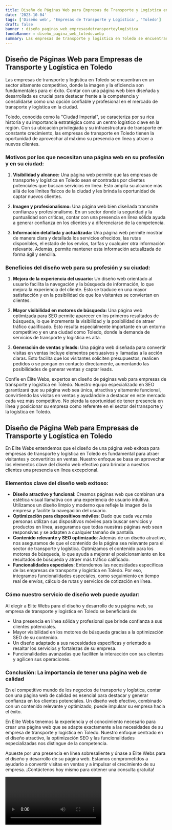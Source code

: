 ```yaml
---
title: Diseño de Páginas Web para Empresas de Transporte y Logística en Toledo
date: '2023-10-04'
tags: ['Diseño web', 'Empresas de Transporte y Logística', 'Toledo']
draft: false
banner : diseño_paginas_web_empresasdetransporteylogística
fondoBanner : diseño_pagina_web_toledo.webp
summary: Las empresas de transporte y logística en Toledo se encuentran en un sector altamente competitivo, donde la imagen y la eficiencia son fundamentales para el éxito. Contar con una página web bien diseñada y desarrollada es crucial para destacar frente a la competencia y consolidarse como una opción confiable y profesional en el mercado de transporte y logística en la ciudad.
---
```


## Diseño de Páginas Web para Empresas de Transporte y Logística en Toledo

Las empresas de transporte y logística en Toledo se encuentran en un sector altamente competitivo, donde la imagen y la eficiencia son fundamentales para el éxito. Contar con una página web bien diseñada y desarrollada es crucial para destacar frente a la competencia y consolidarse como una opción confiable y profesional en el mercado de transporte y logística en la ciudad.

Toledo, conocida como la "Ciudad Imperial", se caracteriza por su rica historia y su importancia estratégica como un centro logístico clave en la región. Con su ubicación privilegiada y su infraestructura de transporte en constante crecimiento, las empresas de transporte en Toledo tienen la oportunidad de aprovechar al máximo su presencia en línea y atraer a nuevos clientes.

### Motivos por los que necesitan una página web en su profesión y en su ciudad:

1. **Visibilidad y alcance:** Una página web permite que las empresas de transporte y logística en Toledo sean encontradas por clientes potenciales que buscan servicios en línea. Esto amplía su alcance más allá de los límites físicos de la ciudad y les brinda la oportunidad de captar nuevos clientes.

2. **Imagen y profesionalismo:** Una página web bien diseñada transmite confianza y profesionalismo. En un sector donde la seguridad y la puntualidad son críticas, contar con una presencia en línea sólida ayuda a generar confianza en los clientes y a diferenciarse de la competencia.

3. **Información detallada y actualizada:** Una página web permite mostrar de manera clara y detallada los servicios ofrecidos, las rutas disponibles, el estado de los envíos, tarifas y cualquier otra información relevante. Además, permite mantener esta información actualizada de forma ágil y sencilla.

### Beneficios del diseño web para su profesión y su ciudad:

1. **Mejora de la experiencia del usuario:** Un diseño web orientado al usuario facilita la navegación y la búsqueda de información, lo que mejora la experiencia del cliente. Esto se traduce en una mayor satisfacción y en la posibilidad de que los visitantes se conviertan en clientes.

2. **Mayor visibilidad en motores de búsqueda:** Una página web optimizada para SEO permite aparecer en los primeros resultados de búsqueda, lo que incrementa la visibilidad y la posibilidad de atraer tráfico cualificado. Esto resulta especialmente importante en un entorno competitivo y en una ciudad como Toledo, donde la demanda de servicios de transporte y logística es alta.

3. **Generación de ventas y leads:** Una página web diseñada para convertir visitas en ventas incluye elementos persuasivos y llamadas a la acción claras. Esto facilita que los visitantes soliciten presupuestos, realicen pedidos o se pongan en contacto directamente, aumentando las posibilidades de generar ventas y captar leads.

Confíe en Élite Webs, expertos en diseño de páginas web para empresas de transporte y logística en Toledo. Nuestro equipo especializado en SEO garantizará que su página web sea única, atractiva y altamente funcional, convirtiendo las visitas en ventas y ayudándole a destacar en este mercado cada vez más competitivo. No pierda la oportunidad de tener presencia en línea y posicionar su empresa como referente en el sector del transporte y la logística en Toledo.

<GifSeo />

<Cta />

## Diseño de Página Web para Empresas de Transporte y Logística en Toledo

En Elite Webs entendemos que el diseño de una página web exitosa para empresas de transporte y logística en Toledo es fundamental para atraer visitantes y convertirlos en ventas. Nuestro enfoque se basa en aprovechar los elementos clave del diseño web efectivo para brindar a nuestros clientes una presencia en línea excepcional. 

### Elementos clave del diseño web exitoso:
- **Diseño atractivo y funcional**: Creamos páginas web que combinan una estética visual llamativa con una experiencia de usuario intuitiva. Utilizamos un diseño limpio y moderno que refleje la imagen de la empresa y facilite la navegación del usuario.
- **Optimización para dispositivos móviles**: Dado que cada vez más personas utilizan sus dispositivos móviles para buscar servicios y productos en línea, aseguramos que todas nuestras páginas web sean responsivas y se adapten a cualquier tamaño de pantalla.
- **Contenido relevante y SEO optimizado**: Además de un diseño atractivo, nos aseguramos de que el contenido de la página sea relevante para el sector de transporte y logística. Optmizamos el contenido para los motores de búsqueda, lo que ayuda a mejorar el posicionamiento en los resultados de búsqueda y atraer más tráfico calificado.
- **Funcionalidades especiales**: Entendemos las necesidades específicas de las empresas de transporte y logística en Toledo. Por eso, integramos funcionalidades especiales, como seguimiento en tiempo real de envíos, cálculo de rutas y servicios de cotización en línea.

### Cómo nuestro servicio de diseño web puede ayudar:
Al elegir a Elite Webs para el diseño y desarrollo de su página web, su empresa de transporte y logística en Toledo se beneficiará de:
- Una presencia en línea sólida y profesional que brinde confianza a sus clientes potenciales.
- Mayor visibilidad en los motores de búsqueda gracias a la optimización SEO de su contenido.
- Un diseño adaptado a sus necesidades específicas y orientado a resaltar los servicios y fortalezas de su empresa.
- Funcionalidades avanzadas que faciliten la interacción con sus clientes y agilicen sus operaciones.

### Conclusión: La importancia de tener una página web de calidad
En el competitivo mundo de los negocios de transporte y logística, contar con una página web de calidad es esencial para destacar y generar confianza en los clientes potenciales. Un diseño web efectivo, combinado con un contenido relevante y optimizado, puede impulsar su empresa hacia el éxito.

En Elite Webs tenemos la experiencia y el conocimiento necesario para crear una página web que se adapte exactamente a las necesidades de su empresa de transporte y logística en Toledo. Nuestro enfoque centrado en el diseño atractivo, la optimización SEO y las funcionalidades especializadas nos distingue de la competencia.

Apueste por una presencia en línea sobresaliente y únase a Elite Webs para el diseño y desarrollo de su página web. Estamos comprometidos a ayudarlo a convertir visitas en ventas y a impulsar el crecimiento de su empresa. ¡Contáctenos hoy mismo para obtener una consulta gratuita!

<Video />

<CtaBot job='Empresas de Transporte y Logística' city='Toledo'/>

<Gmaps query='Toledo+españa+maps' />